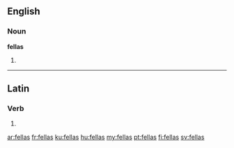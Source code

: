 ==English==

===Noun===
'''fellas'''

# {{plural of|[[fella]]}}

----

==Latin==

===Verb===
{{la-verb-form|fellās}}

# {{conjugation of|fello|fellō|2|s|pres|act|ind|lang=la}}

[[ar:fellas]]
[[fr:fellas]]
[[ku:fellas]]
[[hu:fellas]]
[[my:fellas]]
[[pt:fellas]]
[[fi:fellas]]
[[sv:fellas]]